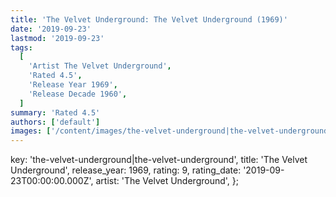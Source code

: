 ```yaml
---
title: 'The Velvet Underground: The Velvet Underground (1969)'
date: '2019-09-23'
lastmod: '2019-09-23'
tags:
  [
    'Artist The Velvet Underground',
    'Rated 4.5',
    'Release Year 1969',
    'Release Decade 1960',
  ]
summary: 'Rated 4.5'
authors: ['default']
images: ['/content/images/the-velvet-underground|the-velvet-underground.jpg']
---
```


  key: 'the-velvet-underground|the-velvet-underground',
  title: 'The Velvet Underground',
  release_year: 1969,
  rating: 9,
  rating_date: '2019-09-23T00:00:00.000Z',
  artist: 'The Velvet Underground',
};

<MusicRating data={data} />
